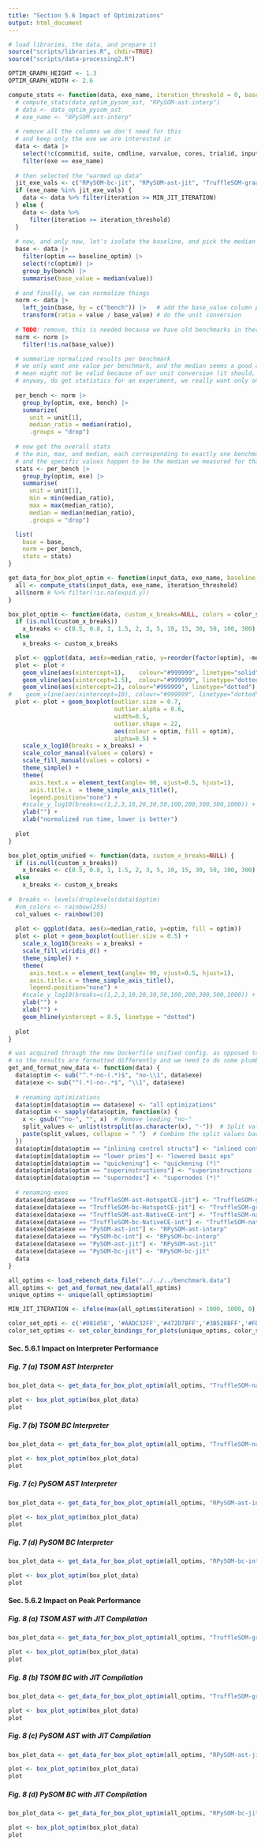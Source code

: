 ```yaml
---
title: "Section 5.6 Impact of Optimizations"
output: html_document
---
```


```r
# load libraries, the data, and prepare it
source("scripts/libraries.R", chdir=TRUE)
source("scripts/data-processing2.R")

OPTIM_GRAPH_HEIGHT <- 1.3
OPTIM_GRAPH_WIDTH <- 2.6

compute_stats <- function(data, exe_name, iteration_threshold = 0, baseline_optim="all optimizations") {
  # compute_stats(data_optim_pysom_ast, "RPySOM-ast-interp")
  # data <- data_optim_pysom_ast
  # exe_name <- "RPySOM-ast-interp"
  
  # remove all the columns we don't need for this
  # and keep only the exe we are interested in
  data <- data |>
    select(!c(commitid, suite, cmdline, varvalue, cores, trialid, inputsize, extraargs, warmup, invocation)) |>
    filter(exe == exe_name)
  
  # then selected the "warmed up data"
  jit_exe_vals <- c("RPySOM-bc-jit", "RPySOM-ast-jit", "TruffleSOM-graal", "TruffleSOM-graal-bc")
  if (exe_name %in% jit_exe_vals) {
    data <- data %>% filter(iteration >= MIN_JIT_ITERATION)
  } else {
    data <- data %>% 
      filter(iteration >= iteration_threshold)    
  }
  
  # now, and only now, let's isolate the baseline, and pick the median
  base <- data |>
    filter(optim == baseline_optim) |>
    select(!c(optim)) |>
    group_by(bench) |>
    summarise(base_value = median(value))
  
  # and finally, we can normalize things
  norm <- data |>
    left_join(base, by = c("bench")) |>   # add the base_value column per join
    transform(ratio = value / base_value) # do the unit conversion
  
  # TODO: remove, this is needed because we have old benchmarks in there
  norm <- norm |>
    filter(!is.na(base_value))

  # summarize normalized results per benchmark
  # we only want one value per benchmark, and the median seems a good choice
  # mean might not be valid because of our unit conversion (it should, but who knows statistics...)
  # anyway, do get statistics for an experiment, we really want only one value per benchmark
  
  per_bench <- norm |>
    group_by(optim, exe, bench) |>
    summarize(
      unit = unit[1],
      median_ratio = median(ratio),
      .groups = "drop")
  
  # now get the overall stats
  # the min, max, and median, each corresponding to exactly one benchmark
  # and the specific values happen to be the median we measured for that benchmark
  stats <- per_bench |>
    group_by(optim, exe) |>
    summarise(
      unit = unit[1],
      min = min(median_ratio),
      max = max(median_ratio),
      median = median(median_ratio),
      .groups = "drop")

  list(
    base = base,
    norm = per_bench,
    stats = stats)
}

get_data_for_box_plot_optim <- function(input_data, exe_name, baseline_optim_name="all optimizations", iteration_threshold=0) {
  all <- compute_stats(input_data, exe_name, iteration_threshold)
  all$norm # %>% filter(!is.na(expid.y))
}

box_plot_optim <- function(data, custom_x_breaks=NULL, colors = color_set_optims) {
  if (is.null(custom_x_breaks))
    x_breaks <- c(0.5, 0.8, 1, 1.5, 2, 3, 5, 10, 15, 30, 50, 100, 300)
  else
    x_breaks <- custom_x_breaks

  plot <- ggplot(data, aes(x=median_ratio, y=reorder(factor(optim), -median_ratio, FUN = median)))
  plot <- plot + 
    geom_vline(aes(xintercept=1),    colour="#999999", linetype="solid") +
    geom_vline(aes(xintercept=1.5),  colour="#999999", linetype="dotted") +
    geom_vline(aes(xintercept=2), colour="#999999", linetype="dotted") #+
#    geom_vline(aes(xintercept=10), colour="#999999", linetype="dotted")
  plot <- plot + geom_boxplot(outlier.size = 0.7,
                              outlier.alpha = 0.6,
                              width=0.5,
                              outlier.shape = 22,
                              aes(colour = optim, fill = optim), 
                              alpha=0.5) +
    scale_x_log10(breaks = x_breaks) +
    scale_color_manual(values = colors) +
    scale_fill_manual(values = colors) +
    theme_simple() +
    theme(
      axis.text.x = element_text(angle= 90, vjust=0.5, hjust=1),
      axis.title.x  = theme_simple_axis_title(),
      legend.position="none") +
    #scale_y_log10(breaks=c(1,2,3,10,20,30,50,100,200,300,500,1000)) + #limit=c(0,30), breaks=seq(0,100,5), expand = c(0,0)
    ylab("") +
    xlab("normalized run time, lower is better")
  
  plot
}

box_plot_optim_unified <- function(data, custom_x_breaks=NULL) {
  if (is.null(custom_x_breaks))
    x_breaks <- c(0.5, 0.8, 1, 1.5, 2, 3, 5, 10, 15, 30, 50, 100, 300)
  else
    x_breaks <- custom_x_breaks
  
#  breaks <- levels(droplevels(data)$optim)
  #vm_colors <- rainbow(255)
  col_values <- rainbow(10)
  
  plot <- ggplot(data, aes(x=median_ratio, y=optim, fill = optim))
  plot <- plot + geom_boxplot(outlier.size = 0.5) +
    scale_x_log10(breaks = x_breaks) +
    scale_fill_viridis_d() +
    theme_simple() +
    theme(
      axis.text.x = element_text(angle= 90, vjust=0.5, hjust=1),
      axis.title.x = theme_simple_axis_title(),
      legend.position="none") +
    #scale_y_log10(breaks=c(1,2,3,10,20,30,50,100,200,300,500,1000)) + #limit=c(0,30), breaks=seq(0,100,5), expand = c(0,0)
    ylab("") +
    xlab("") + 
    geom_hline(yintercept = 8.5, linetype = "dotted")
  
  plot
}

# was acquired through the new Dockerfile unified config. as opposed to the previous "we run everything individually on its own branch" approach
# so the results are formatted differently and we need to do some plumbing
get_and_format_new_data <- function(data) {
  data$optim <- sub("^.*-no-(.*)$", "no-\\1", data$exe)
  data$exe <- sub("^(.*)-no-.*$", "\\1", data$exe)
  
  # renaming optimizations
  data$optim[data$optim == data$exe] <- "all optimizations"
  data$optim <- sapply(data$optim, function(x) {
    x <- gsub("^no-", "", x)  # Remove leading "no-"
    split_values <- unlist(strsplit(as.character(x), "-"))  # Split values by "-"
    paste(split_values, collapse = " ")  # Combine the split values back into a single string
  })
  data$optim[data$optim == "inlining control structs"] <- "inlined control struc."
  data$optim[data$optim == "lower prims"] <- "lowered basic ops"
  data$optim[data$optim == "quickening"] <- "quickening (*)"
  data$optim[data$optim == "superinstructions"] <- "superinstructions (*)"
  data$optim[data$optim == "supernodes"] <- "supernodes (*)"
  
  # renaming exes
  data$exe[data$exe == "TruffleSOM-ast-HotspotCE-jit"] <- "TruffleSOM-graal"
  data$exe[data$exe == "TruffleSOM-bc-HotspotCE-jit"] <- "TruffleSOM-graal-bc"
  data$exe[data$exe == "TruffleSOM-ast-NativeCE-int"] <- "TruffleSOM-native-interp-ast"
  data$exe[data$exe == "TruffleSOM-bc-NativeCE-int"] <- "TruffleSOM-native-interp-bc"
  data$exe[data$exe == "PySOM-ast-int"] <- "RPySOM-ast-interp"
  data$exe[data$exe == "PySOM-bc-int"] <- "RPySOM-bc-interp"
  data$exe[data$exe == "PySOM-ast-jit"] <- "RPySOM-ast-jit"
  data$exe[data$exe == "PySOM-bc-jit"] <- "RPySOM-bc-jit"
  data
}

all_optims <- load_rebench_data_file("../../../benchmark.data")
all_optims <- get_and_format_new_data(all_optims)
unique_optims <- unique(all_optims$optim)

MIN_JIT_ITERATION <- ifelse(max(all_optims$iteration) > 1000, 1000, 0)

color_set_opti <- c('#081d58', '#AADC32FF','#472D7BFF','#3B528BFF','#FDE725FF','#440154FF','#1d91c0','#238b45','#ec7014')
color_set_optims <- set_color_bindings_for_plots(unique_optims, color_set_opti)
```

#### Sec. 5.6.1 Impact on Interpreter Performance

##### Fig. 7 (a) TSOM AST Interpreter

```r
box_plot_data <- get_data_for_box_plot_optim(all_optims, "TruffleSOM-native-interp-ast")

plot <- box_plot_optim(box_plot_data)
plot
```

##### Fig. 7 (b) TSOM BC Interpreter

```r
box_plot_data <- get_data_for_box_plot_optim(all_optims, "TruffleSOM-native-interp-bc")

plot <- box_plot_optim(box_plot_data)
plot
```

##### Fig. 7 (c) PySOM AST Interpreter

```r
box_plot_data <- get_data_for_box_plot_optim(all_optims, "RPySOM-ast-interp")

plot <- box_plot_optim(box_plot_data)
plot
```

##### Fig. 7 (d) PySOM BC Interpreter

```r
box_plot_data <- get_data_for_box_plot_optim(all_optims, "RPySOM-bc-interp")

plot <- box_plot_optim(box_plot_data)
plot
```

#### Sec. 5.6.2 Impact on Peak Performance

##### Fig. 8 (a) TSOM AST with JIT Compilation

```r
box_plot_data <- get_data_for_box_plot_optim(all_optims, "TruffleSOM-graal")

plot <- box_plot_optim(box_plot_data)
plot
```

##### Fig. 8 (b) TSOM BC with JIT Compilation

```r
box_plot_data <- get_data_for_box_plot_optim(all_optims, "TruffleSOM-graal-bc")

plot <- box_plot_optim(box_plot_data)
plot
```

##### Fig. 8 (c) PySOM AST with JIT Compilation

```r
box_plot_data <- get_data_for_box_plot_optim(all_optims, "RPySOM-ast-jit")

plot <- box_plot_optim(box_plot_data)
plot
```

##### Fig. 8 (d) PySOM BC with JIT Compilation

```r
box_plot_data <- get_data_for_box_plot_optim(all_optims, "RPySOM-bc-jit")

plot <- box_plot_optim(box_plot_data)
plot
```
